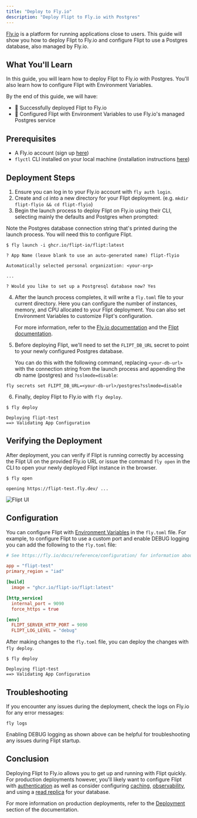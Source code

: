 ```yaml
---
title: "Deploy to Fly.io"
description: "Deploy Flipt to Fly.io with Postgres"
---
```


[Fly.io](https://fly.io) is a platform for running applications close to users. This guide will show you how to deploy Flipt to Fly.io and configure Flipt to use a Postgres database, also managed by Fly.io.

## What You'll Learn

In this guide, you will learn how to deploy Flipt to Fly.io with Postgres. You'll also learn how to configure Flipt with Environment Variables.

By the end of this guide, we will have:

- 🚀 Successfully deployed Flipt to Fly.io
- 🐘 Configured Flipt with Environment Variables to use Fly.io's managed Postgres service

## Prerequisites

- A Fly.io account (sign up [here](https://fly.io))
- `flyctl` CLI installed on your local machine (installation instructions [here](https://fly.io/docs/getting-started/installing-flyctl/))

## Deployment Steps

1. Ensure you can log in to your Fly.io account with `fly auth login`.
2. Create and `cd` into a new directory for your Flipt deployment. (e.g. `mkdir flipt-flyio && cd flipt-flyio`)
3. Begin the launch process to deploy Flipt on Fly.io using their CLI, selecting mainly the defaults and Postgres when prompted:

<Warning>
  Note the Postgres database connection string that's printed during the launch
  process. You will need this to configure Flipt.
</Warning>

```console
$ fly launch -i ghcr.io/flipt-io/flipt:latest

? App Name (leave blank to use an auto-generated name) flipt-flyio

Automatically selected personal organization: <your-org>

...

? Would you like to set up a Postgresql database now? Yes
```

4. After the launch process completes, it will write a `fly.toml` file to your current directory. Here you can configure the number of instances, memory, and CPU allocated to your Flipt deployment. You can also set Environment Variables to customize Flipt's configuration.

   For more information, refer to the [Fly.io documentation](https://fly.io/docs/reference/configuration/) and the [Flipt documentation](/configuration/overview).

5. Before deploying Flipt, we'll need to set the `FLIPT_DB_URL` secret to point to your newly configured Postgres database.

   You can do this with the following command, replacing `<your-db-url>` with the connection string from the launch process and appending the db name (postgres) and `?sslmode=disable`:

```console
fly secrets set FLIPT_DB_URL=<your-db-url>/postgres?sslmode=disable
```

6. Finally, deploy Flipt to Fly.io with `fly deploy`.

```console
$ fly deploy

Deploying flipt-test
==> Validating App Configuration
```

## Verifying the Deployment

After deployment, you can verify if Flipt is running correctly by accessing the Flipt UI on the provided Fly.io URL or issue the command `fly open` in the CLI to open your newly deployed Flipt instance in the browser.

```console
$ fly open

opening https://flipt-test.fly.dev/ ...
```

![Flipt UI](/images/guides/deploy-to-flyio/flipt.png)

## Configuration

You can configure Flipt with [Environment Variables](/configuration/overview#environment-variables) in the `fly.toml` file. For example, to configure Flipt to use a custom port and enable DEBUG logging you can add the following to the `fly.toml` file:

```toml fly.toml
# See https://fly.io/docs/reference/configuration/ for information about how to use this file.

app = "flipt-test"
primary_region = "iad"

[build]
  image = "ghcr.io/flipt-io/flipt:latest"

[http_service]
  internal_port = 9090
  force_https = true

[env]
  FLIPT_SERVER_HTTP_PORT = 9090
  FLIPT_LOG_LEVEL = "debug"
```

After making changes to the `fly.toml` file, you can deploy the changes with `fly deploy`.

```console
$ fly deploy

Deploying flipt-test
==> Validating App Configuration
```

## Troubleshooting

If you encounter any issues during the deployment, check the logs on Fly.io for any error messages:

```console
fly logs
```

Enabling DEBUG logging as shown above can be helpful for troubleshooting any issues during Flipt startup.

## Conclusion

Deploying Flipt to Fly.io allows you to get up and running with Flipt quickly. For production deployments however, you'll likely want to configure Flipt with [authentication](/configuration/authentication) as well as consider configuring [caching](/configuration/storage#caching), [observability](/configuration/observability), and using a [read replica](https://fly.io/docs/postgres/advanced-guides/high-availability-and-global-replication/) for your database.

For more information on production deployments, refer to the [Deployment](/operations/deployment) section of the documentation.
